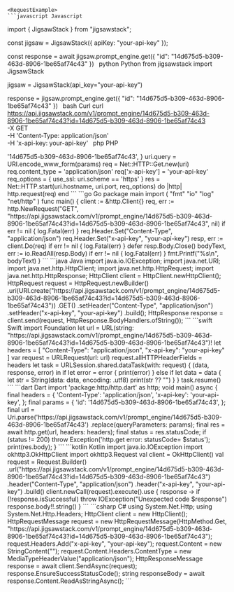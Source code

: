 
    <RequestExample>
    ```javascript Javascript
import { JigsawStack } from "jigsawstack";

const jigsaw = JigsawStack({ apiKey: "your-api-key" });

const response = await jigsaw.prompt_engine.get({
      "id": "14d675d5-b309-463d-8906-1be65af74c43"
})
    ```
    ```python Python
from jigsawstack import JigsawStack

jigsaw = JigsawStack(api_key="your-api-key")

response = jigsaw.prompt_engine.get({
      "id": "14d675d5-b309-463d-8906-1be65af74c43"
})
    ```
    ```bash Curl
curl https://api.jigsawstack.com/v1/prompt_engine/14d675d5-b309-463d-8906-1be65af74c43?id=14d675d5-b309-463d-8906-1be65af74c43 \
 -X GET \
 -H 'Content-Type: application/json' \
 -H 'x-api-key: your-api-key'
    ```
    ```php PHP
<?php
$ch = curl_init();
curl_setopt($ch, CURLOPT_URL, 'https://api.jigsawstack.com/v1/prompt_engine/14d675d5-b309-463d-8906-1be65af74c43?id=14d675d5-b309-463d-8906-1be65af74c43');
curl_setopt($ch, CURLOPT_RETURNTRANSFER, true);
curl_setopt($ch, CURLOPT_CUSTOMREQUEST, 'GET');
curl_setopt($ch, CURLOPT_HTTPHEADER, [
    'Content-Type: application/json',
    'x-api-key: your-api-key',
]);

$response = curl_exec($ch);

curl_close($ch);

    ```
    ```ruby Ruby
require 'net/http'

uri = URI('https://api.jigsawstack.com/v1/prompt_engine/14d675d5-b309-463d-8906-1be65af74c43')
params = {
  :id => '14d675d5-b309-463d-8906-1be65af74c43',
}
uri.query = URI.encode_www_form(params)

req = Net::HTTP::Get.new(uri)
req.content_type = 'application/json'
req['x-api-key'] = 'your-api-key'

req_options = {
  use_ssl: uri.scheme == 'https'
}
res = Net::HTTP.start(uri.hostname, uri.port, req_options) do |http|
  http.request(req)
end

    ```
    ```go Go
package main

import (
	"fmt"
	"io"
	"log"
	"net/http"
)

func main() {
	client := &http.Client{}
	req, err := http.NewRequest("GET", "https://api.jigsawstack.com/v1/prompt_engine/14d675d5-b309-463d-8906-1be65af74c43?id=14d675d5-b309-463d-8906-1be65af74c43", nil)
	if err != nil {
		log.Fatal(err)
	}
	req.Header.Set("Content-Type", "application/json")
	req.Header.Set("x-api-key", "your-api-key")
	resp, err := client.Do(req)
	if err != nil {
		log.Fatal(err)
	}
	defer resp.Body.Close()
	bodyText, err := io.ReadAll(resp.Body)
	if err != nil {
		log.Fatal(err)
	}
	fmt.Printf("%s\n", bodyText)
}

    ```
    ```java Java
import java.io.IOException;
import java.net.URI;
import java.net.http.HttpClient;
import java.net.http.HttpRequest;
import java.net.http.HttpResponse;

HttpClient client = HttpClient.newHttpClient();

HttpRequest request = HttpRequest.newBuilder()
    .uri(URI.create("https://api.jigsawstack.com/v1/prompt_engine/14d675d5-b309-463d-8906-1be65af74c43?id=14d675d5-b309-463d-8906-1be65af74c43"))
    .GET()
    .setHeader("Content-Type", "application/json")
    .setHeader("x-api-key", "your-api-key")
    .build();

HttpResponse<String> response = client.send(request, HttpResponse.BodyHandlers.ofString());

    ```
    ```swift Swift
import Foundation

let url = URL(string: "https://api.jigsawstack.com/v1/prompt_engine/14d675d5-b309-463d-8906-1be65af74c43?id=14d675d5-b309-463d-8906-1be65af74c43")!
let headers = [
    "Content-Type": "application/json",
    "x-api-key": "your-api-key"
]

var request = URLRequest(url: url)
request.allHTTPHeaderFields = headers

let task = URLSession.shared.dataTask(with: request) { (data, response, error) in
    if let error = error {
        print(error)
    } else if let data = data {
        let str = String(data: data, encoding: .utf8)
        print(str ?? "")
    }
}

task.resume()

    ```
    ```dart Dart
import 'package:http/http.dart' as http;

void main() async {
  final headers = {
    'Content-Type': 'application/json',
    'x-api-key': 'your-api-key',
  };

  final params = {
    'id': '14d675d5-b309-463d-8906-1be65af74c43',
  };

  final url = Uri.parse('https://api.jigsawstack.com/v1/prompt_engine/14d675d5-b309-463d-8906-1be65af74c43')
      .replace(queryParameters: params);

  final res = await http.get(url, headers: headers);
  final status = res.statusCode;
  if (status != 200) throw Exception('http.get error: statusCode= $status');

  print(res.body);
}

    ```
    ```kotlin Kotlin
import java.io.IOException
import okhttp3.OkHttpClient
import okhttp3.Request

val client = OkHttpClient()

val request = Request.Builder()
  .url("https://api.jigsawstack.com/v1/prompt_engine/14d675d5-b309-463d-8906-1be65af74c43?id=14d675d5-b309-463d-8906-1be65af74c43")
  .header("Content-Type", "application/json")
  .header("x-api-key", "your-api-key")
  .build()

client.newCall(request).execute().use { response ->
  if (!response.isSuccessful) throw IOException("Unexpected code $response")
  response.body!!.string()
}

    ```
    ```csharp C#
using System.Net.Http;
using System.Net.Http.Headers;

HttpClient client = new HttpClient();

HttpRequestMessage request = new HttpRequestMessage(HttpMethod.Get, "https://api.jigsawstack.com/v1/prompt_engine/14d675d5-b309-463d-8906-1be65af74c43?id=14d675d5-b309-463d-8906-1be65af74c43");

request.Headers.Add("x-api-key", "your-api-key");

request.Content = new StringContent("");
request.Content.Headers.ContentType = new MediaTypeHeaderValue("application/json");

HttpResponseMessage response = await client.SendAsync(request);
response.EnsureSuccessStatusCode();
string responseBody = await response.Content.ReadAsStringAsync();

    ```
    </RequestExample>
    

<ResponseExample></ResponseExample>
    
